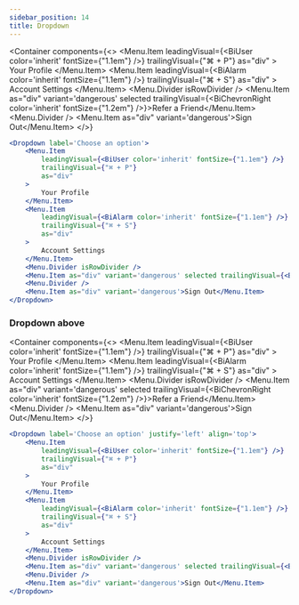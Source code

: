 ```yaml
---
sidebar_position: 14
title: Dropdown
---
```


<Container
    components={<>
        <Dropdown label='Choose an option'>
            <Menu.Item
                leadingVisual={<BiUser color='inherit' fontSize={"1.1em"} />}
                trailingVisual={"⌘ + P"}
                as="div"
            >
                Your Profile
            </Menu.Item>
            <Menu.Item
                leadingVisual={<BiAlarm color='inherit' fontSize={"1.1em"} />}
                trailingVisual={"⌘ + S"}
                as="div"
            >
                Account Settings
            </Menu.Item>
            <Menu.Divider isRowDivider />
            <Menu.Item as="div" variant='dangerous' selected trailingVisual={<BiChevronRight color='inherit' fontSize={"1.2em"} />}>Refer a Friend</Menu.Item>
            <Menu.Divider />
            <Menu.Item as="div" variant='dangerous'>Sign Out</Menu.Item>
        </Dropdown>
    </>}
>

```jsx
<Dropdown label='Choose an option'>
    <Menu.Item
        leadingVisual={<BiUser color='inherit' fontSize={"1.1em"} />}
        trailingVisual={"⌘ + P"}
        as="div"
    >
        Your Profile
    </Menu.Item>
    <Menu.Item
        leadingVisual={<BiAlarm color='inherit' fontSize={"1.1em"} />}
        trailingVisual={"⌘ + S"}
        as="div"
    >
        Account Settings
    </Menu.Item>
    <Menu.Divider isRowDivider />
    <Menu.Item as="div" variant='dangerous' selected trailingVisual={<BiChevronRight color='inherit' fontSize={"1.2em"} />}>Refer a Friend</Menu.Item>
    <Menu.Divider />
    <Menu.Item as="div" variant='dangerous'>Sign Out</Menu.Item>
</Dropdown>
```

</Container>


### Dropdown above

<Container
    components={<>
        <Dropdown label='Choose an option' justify='left' align='top'>
            <Menu.Item
                leadingVisual={<BiUser color='inherit' fontSize={"1.1em"} />}
                trailingVisual={"⌘ + P"}
                as="div"
            >
                Your Profile
            </Menu.Item>
            <Menu.Item
                leadingVisual={<BiAlarm color='inherit' fontSize={"1.1em"} />}
                trailingVisual={"⌘ + S"}
                as="div"
            >
                Account Settings
            </Menu.Item>
            <Menu.Divider isRowDivider />
            <Menu.Item as="div" variant='dangerous' selected trailingVisual={<BiChevronRight color='inherit' fontSize={"1.2em"} />}>Refer a Friend</Menu.Item>
            <Menu.Divider />
            <Menu.Item as="div" variant='dangerous'>Sign Out</Menu.Item>
        </Dropdown>
    </>}
>

```jsx
<Dropdown label='Choose an option' justify='left' align='top'>
    <Menu.Item
        leadingVisual={<BiUser color='inherit' fontSize={"1.1em"} />}
        trailingVisual={"⌘ + P"}
        as="div"
    >
        Your Profile
    </Menu.Item>
    <Menu.Item
        leadingVisual={<BiAlarm color='inherit' fontSize={"1.1em"} />}
        trailingVisual={"⌘ + S"}
        as="div"
    >
        Account Settings
    </Menu.Item>
    <Menu.Divider isRowDivider />
    <Menu.Item as="div" variant='dangerous' selected trailingVisual={<BiChevronRight color='inherit' fontSize={"1.2em"} />}>Refer a Friend</Menu.Item>
    <Menu.Divider />
    <Menu.Item as="div" variant='dangerous'>Sign Out</Menu.Item>
</Dropdown>
```

</Container>
